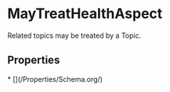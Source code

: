 # MayTreatHealthAspect

Related topics may be treated by a Topic.

## Properties

<Grid>
* [](/Properties/Schema.org/)

</Grid>

